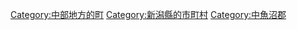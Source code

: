{{Commonscat|Tsunan, Niigata}}
{{Catmore}}

{{DEFAULTSORT:Tsunan}}
[[Category:中部地方的町|Category:中部地方的町]]
[[Category:新潟縣的市町村|Category:新潟縣的市町村]]
[[Category:中魚沼郡|Category:中魚沼郡]]